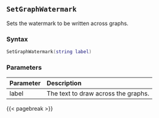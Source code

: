 ## `SetGraphWatermark`

Sets the watermark to be written across graphs.

### Syntax {-}

``` .lua
SetGraphWatermark(string label)
```

### Parameters {-}

**Parameter** | **Description**
| :-- | :-- |
label | The text to draw across the graphs.

{{< pagebreak >}}


